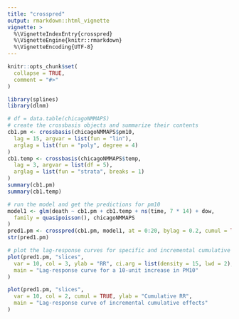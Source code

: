 ```yaml
---
title: "crosspred"
output: rmarkdown::html_vignette
vignette: >
  %\VignetteIndexEntry{crosspred}
  %\VignetteEngine{knitr::rmarkdown}
  %\VignetteEncoding{UTF-8}
---
```


```r
knitr::opts_chunk$set(
  collapse = TRUE,
  comment = "#>"
)
```


```r
library(splines)
library(dlnm)

# df = data.table(chicagoNMMAPS)
# create the crossbasis objects and summarize their contents
cb1.pm <- crossbasis(chicagoNMMAPS$pm10,
  lag = 15, argvar = list(fun = "lin"),
  arglag = list(fun = "poly", degree = 4)
)
cb1.temp <- crossbasis(chicagoNMMAPS$temp,
  lag = 3, argvar = list(df = 5),
  arglag = list(fun = "strata", breaks = 1)
)
summary(cb1.pm)
summary(cb1.temp)

# run the model and get the predictions for pm10
model1 <- glm(death ~ cb1.pm + cb1.temp + ns(time, 7 * 14) + dow,
  family = quasipoisson(), chicagoNMMAPS
)
pred1.pm <- crosspred(cb1.pm, model1, at = 0:20, bylag = 0.2, cumul = TRUE)
str(pred1.pm)
```

```r
# plot the lag-response curves for specific and incremental cumulative effects
plot(pred1.pm, "slices",
  var = 10, col = 3, ylab = "RR", ci.arg = list(density = 15, lwd = 2),
  main = "Lag-response curve for a 10-unit increase in PM10"
)

plot(pred1.pm, "slices",
  var = 10, col = 2, cumul = TRUE, ylab = "Cumulative RR",
  main = "Lag-response curve of incremental cumulative effects"
)
```
